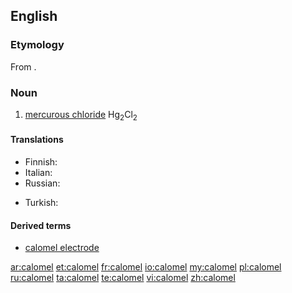 ==English==

===Etymology===
From {{etyl|fr|en}} {{term|calomel|lang=fr}}.

===Noun===
{{en-noun|-}}

# {{context|inorganic compound|lang=en}} [[mercurous chloride]] Hg<sub>2</sub>Cl<sub>2</sub>

====Translations====
{{trans-top|mercurous chloride}}
* Finnish: {{t-|fi|kalomeli}}
* Italian: {{t-|it|calomelano|m}}
* Russian: {{t+|ru|каломель|f|tr=kalomél'}}
{{trans-mid}}
* Turkish: {{t+|tr|kalomel}}
{{trans-bottom}}

====Derived terms====
* [[calomel electrode]]

[[ar:calomel]]
[[et:calomel]]
[[fr:calomel]]
[[io:calomel]]
[[my:calomel]]
[[pl:calomel]]
[[ru:calomel]]
[[ta:calomel]]
[[te:calomel]]
[[vi:calomel]]
[[zh:calomel]]